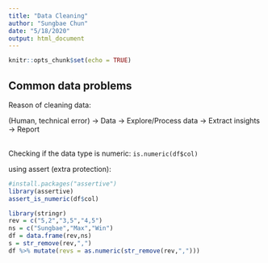 ```yaml
---
title: "Data Cleaning"
author: "Sungbae Chun"
date: "5/18/2020"
output: html_document
---
```


```r
knitr::opts_chunk$set(echo = TRUE)
```

## Common data problems

Reason of cleaning data:<br>

(Human, technical error) -> Data -> Explore/Process data -> Extract insights -> Report

<br>
Checking if the data type is numeric: `is.numeric(df$col)`

using assert (extra protection):
```r
#install.packages("assertive")
library(assertive)
assert_is_numeric(df$col)
```

```r
library(stringr)
rev = c("5,2","3,5","4,5")
ns = c("Sungbae","Max","Win")
df = data.frame(rev,ns)
s = str_remove(rev,",")
df %>% mutate(revs = as.numeric(str_remove(rev,",")))
```


